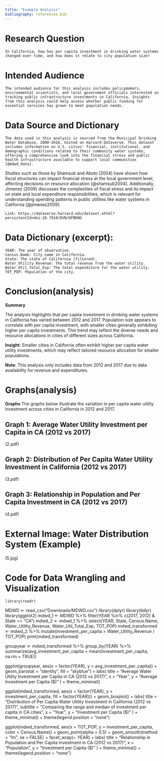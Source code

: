 ```yaml
---
title: "Example Analysis"
bibliography: references.bib
---
```

# Research Question

    In California, how has per capita investment in drinking water systems changed over time, and how does it relate to city population size?

# Intended Audience

    The intended audience for this analysis includes policymakers, environmental scientists, and local government officials interested in tracking public infrastructure investments in California. Insights from this analysis could help assess whether public funding for essential services has grown to meet population needs.
    
# Data Source and Dictionary

    The data used in this analysis is sourced from the Municipal Drinking Water Database, 2000-2018, hosted on Harvard Dataverse. This dataset includes information on U.S. cities' financial, institutional, and demographic conditions related to their community water systems, offering a comprehensive look into the financial stress and public health infrastructure available to support local communities [@mdwd_data].

  Studies such as those by Shamsub and Akoto (2004) have shown how fiscal structures can impact financial stress at the local government level, affecting decisions on resource allocation [@shamsub2004]. Additionally, Jimenez (2009) discusses the complexities of fiscal stress and its impact on state and local expenditure responsibilities, which is relevant for understanding spending patterns in public utilities like water systems in California [@jimenez2009].

    Link: https://dataverse.harvard.edu/dataset.xhtml?persistentId=doi:10.7910/DVN/DFB6NG

# Data Dictionary (excerpt):

    YEAR: The year of observation.
    Census.Name: City name in California.
    State: The state of California (filtered).
    Water_Utility_Revenue: The total revenue from the water utility.
    Water_Util_Total_Exp: The total expenditure for the water utility.
    TOT_POP: Population of the city.

# Conclusion(analysis)

::: {.callout-note}
**Summary**

The analysis highlights that per capita investment in drinking water systems in California has varied between 2012 and 2017. Population size appears to correlate with per capita investment, with smaller cities generally exhibiting higher per capita investments. This trend may reflect the diverse needs and resource allocations in cities of different sizes across California.

:::

::: {.margin}
**Insight**: Smaller cities in California often exhibit higher per capita water utility investments, which may reflect tailored resource allocation for smaller populations.
:::

::: {.margin}
**Note**: This analysis only includes data from 2012 and 2017 due to data availability for revenue and expenditures.
:::

# Graphs(analysis)

::: {.callout-note}
**Graphs**
The graphs below illustrate the variation in per capita water utility investment across cities in California in 2012 and 2017.

## Graph 1: Average Water Utility Investment per Capita in CA (2012 vs 2017)
(2.pdf) 

## Graph 2: Distribution of Per Capita Water Utility Investment in California (2012 vs 2017)
(3.pdf) 

## Graph 3: Relationship in Population and Per Capita Investment in CA (2012 vs 2017)
(4.pdf) 
:::

# External Image: Water Distribution System (Example)

(5.jpg) 

# Code for Data Wrangling and Visualization

    library(readr)
MDWD <- read_csv("Downloads/MDWD.csv")
library(dplyr)
library(tidyr)
library(ggplot2)
mdwd_1 <- MDWD %>%
  filter(YEAR %in% c(2017, 2012) & State == "CA")
mdwd_2 <- mdwd_1 %>%
  select(YEAR, State, Census.Name, Water_Utility_Revenue, Water_Util_Total_Exp, TOT_POP)
mdwd_transformed <- mdwd_2 %>%
  mutate(investment_per_capita = Water_Utility_Revenue / TOT_POP)
print(mdwd_transformed)

groupyear <- mdwd_transformed %>%
  group_by(YEAR) %>%
  summarize(avg_investment_per_capita = mean(investment_per_capita, na.rm = TRUE))

ggplot(groupyear, aes(x = factor(YEAR), y = avg_investment_per_capita)) +
  geom_bar(stat = "identity", fill = "skyblue") +
  labs(
    title = "Average Water Utility Investment per Capita in CA (2012 vs 2017)",
    x = "Year",
    y = "Average Investment per Capita ($)"
  ) +
  theme_minimal()

ggplot(mdwd_transformed, aes(x = factor(YEAR), y = investment_per_capita, fill = factor(YEAR))) +
  geom_boxplot() + 
  labs(
    title = "Distribution of Per Capita Water Utility Investment in California (2012 vs 2017)",
    subtitle = "Comparing the range and median of investment per capita in CA cities",
    x = "Year",
    y = "Investment per Capita ($)"
  ) +
  theme_minimal() +
  theme(legend.position = "none")

ggplot(mdwd_transformed, aes(x = TOT_POP, y = investment_per_capita, color = Census.Name)) +
  geom_point(alpha = 0.5) +
  geom_smooth(method = "lm", se = FALSE) +
  facet_wrap(~ YEAR) + 
  labs(
    title = "Relationship in Population and Per Capita Investment in CA (2012 vs 2017)",
    x = "Population",
    y = "Investment per Capita ($)"
  ) +
  theme_minimal() +
  theme(legend.position = "none")

